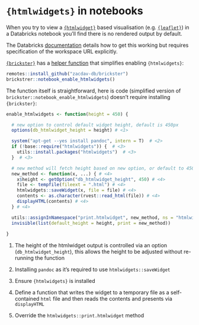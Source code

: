 # `{htmlwidgets}` in notebooks

When you try to view a [`{htmlwidget}`](https://www.htmlwidgets.org/) based visualisation (e.g. [`{leaflet}`](https://rstudio.github.io/leaflet/)) in a Databricks notebook you'll find there is no rendered output by default.

The Databricks [documentation](https://docs.databricks.com/en/visualizations/htmlwidgets.html) details how to get this working but requires specification of the workspace URL explicitly.

[`{brickster}`](https://zacdav-db.github.io/brickster/index.html) has a [helper function](https://zacdav-db.github.io/brickster/reference/notebook_enable_htmlwidgets.html) that simplifies enabling `{htmlwidgets}`:

```r
remotes::install_github("zacdav-db/brickster")
brickstrer::notebook_enable_htmlwidgets()
```

The function itself is straightforward, here is code (simplified version of `brickster::notebook_enable_htmlwidgets`) doesn't require installing `{brickster}`:

```r
enable_htmlwidgets <- function(height = 450) {

  # new option to control default widget height, default is 450px
  options(db_htmlwidget_height = height) # <1>

  system("apt-get --yes install pandoc", intern = T)  # <2>
  if (!base::require("htmlwidgets")) {  # <3>
    utils::install.packages("htmlwidgets")  # <3>
  }  # <3>

  # new method will fetch height based on new option, or default to 450px
  new_method <- function(x, ...) { # <4>
    x$height <- getOption("db_htmlwidget_height", 450) # <4>
    file <- tempfile(fileext = ".html") # <4>
    htmlwidgets::saveWidget(x, file = file) # <4>
    contents <- as.character(rvest::read_html(file)) # <4>
    displayHTML(contents) # <4>
  } # <4>

  utils::assignInNamespace("print.htmlwidget", new_method, ns = "htmlwidgets") # <5>
  invisible(list(default_height = height, print = new_method))
  
}
```

1.  The height of the htmlwidget output is controlled via an option (`db_htmlwidget_height`), this allows the height to be adjusted without re-running the function

2.  Installing `pandoc` as it's required to use `htmlwidgets::saveWidget`

3.  Ensure `{htmlwidgets}` is installed

4.  Define a function that writes the widget to a temporary file as a self-contained `html` file and then reads the contents and presents via `displayHTML`

5.  Override the `htmlwidgets::print.htmlwidget` method
